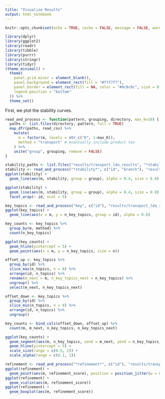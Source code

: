 ```yaml
---
title: "Visualize Results"
output: html_notebook
---
```


```r
knitr::opts_chunk$set(echo = TRUE, cache = FALSE, message = FALSE, warning = FALSE, fig.width = 5, fig.height = 2)
```

```r
library(dplyr)
library(ggplot2)
library(readr)
library(tibble)
library(purrr)
library(stringr)
library(tidyr)
(theme_minimal() +
  theme(
    panel.grid.minor = element_blank(),
    panel.background = element_rect(fill = "#f7f7f7"),
    panel.border = element_rect(fill = NA, color = "#0c0c0c", size = 0.6),
    legend.position = "bottom"
  )) %>%
  theme_set()
```

First, we plot the stability curves.
```r
read_and_process <- function(pattern, grouping, directory, max_K=10) {
  paths <- list.files(directory, pattern, full = TRUE)
  map_dfr(paths, read_csv) %>%
    mutate(
      m = factor(m, levels = str_c("K", 1:max_K)),
      method = "transport" # eventually include product too
    ) %>%
    unite("group", grouping, remove = FALSE)
}
```

```r
stability_paths <- list.files("results/transport_lda_results", "*stability*", full = TRUE)
stability <- read_and_process("*stability*", c("id", "branch"), "results/transport_lda_results/")
ggplot(stability) +
  geom_line(aes(m, stability, group = group), alpha = 0.4, size = 0.8)
```


```r
ggplot(stability) +
  geom_line(aes(m, stability, group = group), alpha = 0.4, size = 0.8) +
  facet_wrap(~ id, ncol = 5)
```


```r
key_topics <- read_and_process("key", c("id"), "results/transport_lda_results")
ggplot(key_topics) +
  geom_line(aes(x = m, y = n_key_topics, group = id), alpha = 0.6)
```
```r
key_counts <- key_topics %>%
  group_by(m, method) %>%
  count(n_key_topics)

ggplot(key_counts) +
  geom_hline(yintercept = 5) +
  geom_point(aes(x = m, y = n_key_topics, size = n))
```

```r
offset_up <- key_topics %>%
  group_by(id) %>%
  slice_max(n_topics, n = 8) %>%
  arrange(id, n_topics) %>%
  rename(m_next = m, n_key_topics_next = n_key_topics) %>%
  ungroup() %>%
  select(m_next, n_key_topics_next)

offset_down <- key_topics %>%
  group_by(id) %>%
  slice_min(n_topics, n = 8) %>%
  arrange(id, n_topics) %>%
  ungroup()

key_counts <- bind_cols(offset_down, offset_up) %>%
  count(m, m_next, n_key_topics, n_key_topics_next)

ggplot(key_counts) +
  geom_segment(aes(m, n_key_topics, xend = m_next, yend = n_key_topics_next, size = n, alpha = n)) +
  geom_hline(yintercept = 5) +
  scale_size(range = c(0.5, 2)) +
  scale_alpha(range = c(0.1, 1))
```
```r
refinement <- read_and_process("*refinement*", c("id"), "results/transport_lda_results/")
ggplot(refinement) +
  geom_point(aes(m, refinement_score), position = position_jitter(w = 0.1))
ggplot(refinement) +
  geom_violin(aes(m, refinement_score))
ggplot(refinement) +
  geom_boxplot(aes(m, refinement_score))
```




